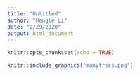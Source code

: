 ```yaml
---
title: "Untitled"
author: "Hengle Li"
date: "2/29/2020"
output: html_document
---
```


```r
knitr::opts_chunk$set(echo = TRUE)
```

```r
knitr::include_graphics('manytrees.png')
```

